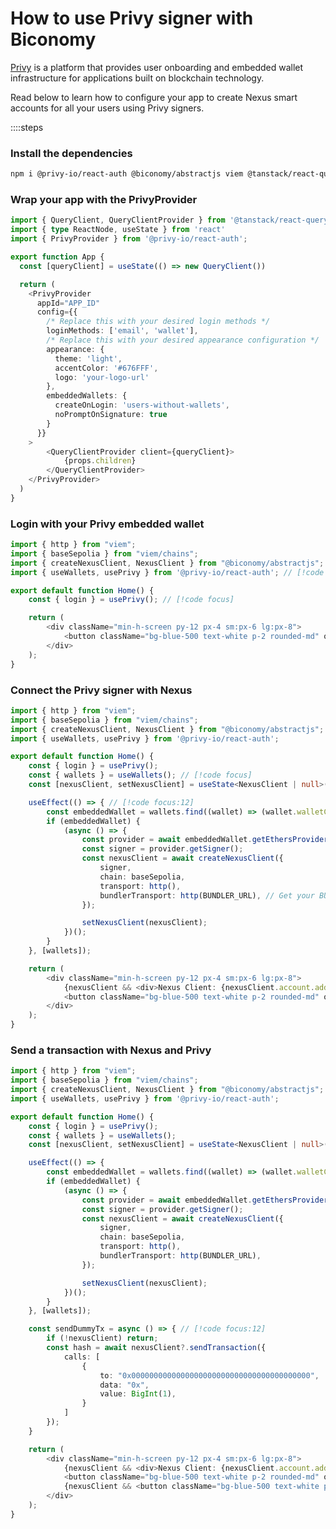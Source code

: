 # How to use Privy signer with Biconomy

[Privy](https://www.privy.io/) is a platform that provides user onboarding and embedded wallet infrastructure for applications built on blockchain technology. 

Read below to learn how to configure your app to create Nexus smart accounts for all your users using Privy signers.

::::steps

### Install the dependencies

```bash
npm i @privy-io/react-auth @biconomy/abstractjs viem @tanstack/react-query 
```

### Wrap your app with the PrivyProvider

```ts
import { QueryClient, QueryClientProvider } from '@tanstack/react-query'
import { type ReactNode, useState } from 'react'
import { PrivyProvider } from '@privy-io/react-auth';

export function App {
  const [queryClient] = useState(() => new QueryClient())

  return (
    <PrivyProvider 
      appId="APP_ID"
      config={{
        /* Replace this with your desired login methods */
        loginMethods: ['email', 'wallet'],
        /* Replace this with your desired appearance configuration */
        appearance: {
          theme: 'light',
          accentColor: '#676FFF',
          logo: 'your-logo-url'
        },
        embeddedWallets: {
          createOnLogin: 'users-without-wallets',
          noPromptOnSignature: true
        }
      }}
    >
        <QueryClientProvider client={queryClient}>
            {props.children}
        </QueryClientProvider>
    </PrivyProvider>
  )
}
```

### Login with your Privy embedded wallet 

```ts
import { http } from "viem";
import { baseSepolia } from "viem/chains";
import { createNexusClient, NexusClient } from "@biconomy/abstractjs";
import { useWallets, usePrivy } from '@privy-io/react-auth'; // [!code focus]  

export default function Home() {
    const { login } = usePrivy(); // [!code focus]  

    return (
        <div className="min-h-screen py-12 px-4 sm:px-6 lg:px-8">
            <button className="bg-blue-500 text-white p-2 rounded-md" onClick={login}>Login</button> // [!code focus]  
        </div>
    );
}
```

### Connect the Privy signer with Nexus 

```ts
import { http } from "viem";
import { baseSepolia } from "viem/chains";
import { createNexusClient, NexusClient } from "@biconomy/abstractjs";
import { useWallets, usePrivy } from '@privy-io/react-auth';

export default function Home() {
    const { login } = usePrivy(); 
    const { wallets } = useWallets(); // [!code focus] 
    const [nexusClient, setNexusClient] = useState<NexusClient | null>(null);

    useEffect(() => { // [!code focus:12] 
        const embeddedWallet = wallets.find((wallet) => (wallet.walletClientType === 'privy'));
        if (embeddedWallet) {
            (async () => {
                const provider = await embeddedWallet.getEthersProvider(); 
                const signer = provider.getSigner();
                const nexusClient = await createNexusClient({ 
                    signer, 
                    chain: baseSepolia,
                    transport: http(),
                    bundlerTransport: http(BUNDLER_URL), // Get your BUNDLER_URL from the Biconomy Dashboard
                });

                setNexusClient(nexusClient);
            })();
        }
    }, [wallets]);

    return (
        <div className="min-h-screen py-12 px-4 sm:px-6 lg:px-8">
            {nexusClient && <div>Nexus Client: {nexusClient.account.address}</div>}
            <button className="bg-blue-500 text-white p-2 rounded-md" onClick={login}>Login</button>
        </div>
    );
}
```

### Send a transaction with Nexus and Privy   

```ts
import { http } from "viem";
import { baseSepolia } from "viem/chains";
import { createNexusClient, NexusClient } from "@biconomy/abstractjs";
import { useWallets, usePrivy } from '@privy-io/react-auth';

export default function Home() {
    const { login } = usePrivy();
    const { wallets } = useWallets();
    const [nexusClient, setNexusClient] = useState<NexusClient | null>(null);

    useEffect(() => {
        const embeddedWallet = wallets.find((wallet) => (wallet.walletClientType === 'privy'));
        if (embeddedWallet) {
            (async () => {
                const provider = await embeddedWallet.getEthersProvider();
                const signer = provider.getSigner();
                const nexusClient = await createNexusClient({
                    signer,
                    chain: baseSepolia,
                    transport: http(),
                    bundlerTransport: http(BUNDLER_URL),
                });

                setNexusClient(nexusClient);
            })();
        }
    }, [wallets]);

    const sendDummyTx = async () => { // [!code focus:12] 
        if (!nexusClient) return;
        const hash = await nexusClient?.sendTransaction({
            calls: [
                {
                    to: "0x0000000000000000000000000000000000000000",
                    data: "0x",
                    value: BigInt(1),
                }
            ]
        });
    }

    return (
        <div className="min-h-screen py-12 px-4 sm:px-6 lg:px-8">
            {nexusClient && <div>Nexus Client: {nexusClient.account.address}</div>}
            <button className="bg-blue-500 text-white p-2 rounded-md" onClick={login}>Login</button>
            {nexusClient && <button className="bg-blue-500 text-white p-2 rounded-md" onClick={sendDummyTx}>Send Dummy Tx</button>} // [!code focus] 
        </div>
    );
}
```